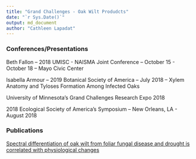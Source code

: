 ```yaml
---
title: "Grand Challenges - Oak Wilt Produdcts"
date: "`r Sys.Date()`"
output: md_document
author: "Cathleen Lapadat"
---
```


### Conferences/Presentations  
Beth Fallon -- 2018 UMISC - NAISMA Joint Conference -- October 15 - October 18 -- Mayo Civic Center

Isabella Armour -- 2019 Botanical Society of America -- July 2018 -- Xylem Anatomy and Tyloses Formation Among Infected Oaks

University of Minnesota's Grand Challenges Research Expo 2018

2018 Ecological Society of America's Symposium -- New Orleans, LA - August 2018

### Publications
[Spectral differentiation of oak wilt from foliar fungal disease and drought is correlated with physiological changes](https://drive.google.com/file/d/1v7v0ofzl4-izmm82D1lbhPw-330ubWc9/view?usp=sharing)